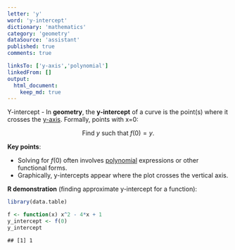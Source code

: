 ```yaml
---
letter: 'y'
word: 'y-intercept'
dictionary: 'mathematics'
category: 'geometry'
dataSource: 'assistant'
published: true
comments: true

linksTo: ['y-axis','polynomial']
linkedFrom: []
output:
  html_document:
    keep_md: true
---
```




<a id="y-intercept">Y-intercept</a> - In **geometry**, the **y-intercept** of a curve is the point(s) where it crosses the [y-axis](#y-axis). Formally, points with x=0:

$$
\text{Find } y \text{ such that } f(0)=y.
$$

**Key points**:
- Solving for $f(0)$ often involves [polynomial](#polynomial) expressions or other functional forms.
- Graphically, y-intercepts appear where the plot crosses the vertical axis.

**R demonstration** (finding approximate y-intercept for a function):


``` r
library(data.table)

f <- function(x) x^2 - 4*x + 1
y_intercept <- f(0)
y_intercept
```

```
## [1] 1
```
